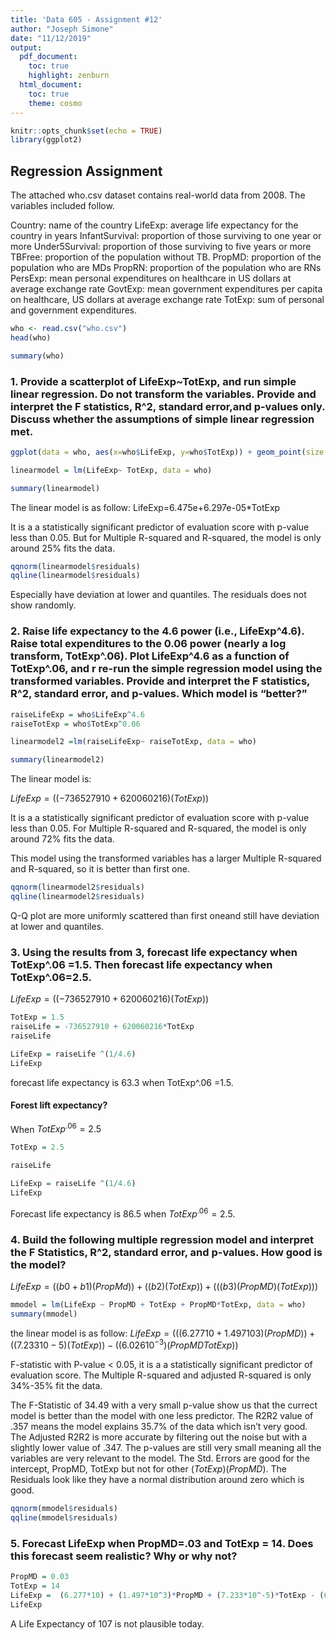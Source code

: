 ---
title: 'Data 605 - Assignment #12'
author: "Joseph Simone"
date: "11/12/2019"
output:
  pdf_document:
    toc: true
    highlight: zenburn
  html_document:
    toc: true
    theme: cosmo
---


```{r setup, include=FALSE}
knitr::opts_chunk$set(echo = TRUE)
library(ggplot2)
```

## Regression Assignment 

The attached who.csv dataset contains real-world data from 2008. The variables included follow.

Country: name of the country
LifeExp: average life expectancy for the country in years
InfantSurvival: proportion of those surviving to one year or more
Under5Survival: proportion of those surviving to five years or more
TBFree: proportion of the population without TB.
PropMD: proportion of the population who are MDs
PropRN: proportion of the population who are RNs
PersExp: mean personal expenditures on healthcare in US dollars at average exchange rate
GovtExp: mean government expenditures per capita on healthcare, US dollars at average exchange rate
TotExp: sum of personal and government expenditures.

```{r}
who <- read.csv("who.csv")
head(who)
```

```{r}
summary(who)
```


### 1. Provide a scatterplot of LifeExp~TotExp, and run simple linear regression. Do not transform the variables. Provide and interpret the F statistics, R^2, standard error,and p-values only. Discuss whether the assumptions of simple linear regression met.

```{r}
ggplot(data = who, aes(x=who$LifeExp, y=who$TotExp)) + geom_point(size = 2, alpha = .4) + geom_smooth(method = "lm", se = FALSE)
```

```{r}
linearmodel = lm(LifeExp~ TotExp, data = who)

summary(linearmodel)
```

The linear model is as follow: LifeExp=6.475e+6.297e-05*TotExp

It is a a statistically significant predictor of evaluation score with p-value less than 0.05. But for Multiple R-squared and R-squared, the model is only around 25% fits the data.

```{r}
qqnorm(linearmodel$residuals)
qqline(linearmodel$residuals)
```

Especially have deviation at lower and quantiles. The residuals does not show randomly.

### 2. Raise life expectancy to the 4.6 power (i.e., LifeExp^4.6). Raise total expenditures to the 0.06 power (nearly a log transform, TotExp^.06). Plot LifeExp^4.6 as a function of TotExp^.06, and r re-run the simple regression model using the transformed variables. Provide and interpret the F statistics, R^2, standard error, and p-values. Which model is "better?"

```{r}
raiseLifeExp = who$LifeExp^4.6
raiseTotExp = who$TotExp^0.06
```

```{r}
linearmodel2 =lm(raiseLifeExp~ raiseTotExp, data = who)

summary(linearmodel2)
```

The linear model is:

$LifeExp=((-736527910+620060216)(TotExp))$

It is a a statistically significant predictor of evaluation score with p-value less than 0.05. For Multiple R-squared and R-squared, the model is only around 72% fits the data.

This model using the transformed variables has a larger Multiple R-squared and R-squared, so it is better than first one.

```{r}
qqnorm(linearmodel2$residuals)
qqline(linearmodel2$residuals)
```

Q-Q plot are more uniformly scattered than first oneand still have deviation at lower and quantiles.

### 3. Using the results from 3, forecast life expectancy when TotExp^.06 =1.5. Then forecast life expectancy when TotExp^.06=2.5. 

$LifeExp=((-736527910+620060216)(TotExp))$


```{r}
TotExp = 1.5
raiseLife = -736527910 + 620060216*TotExp
raiseLife
```

```{r}
LifeExp = raiseLife ^(1/4.6)
LifeExp
```

forecast life expectancy is 63.3 when TotExp^.06 =1.5.

#### Forest lift expectancy?
When $TotExp^.06 =2.5$
```{r}
TotExp = 2.5

raiseLife
```

```{r}
LifeExp = raiseLife ^(1/4.6)
LifeExp
```

Forecast life expectancy is 86.5 when $TotExp^.06 =2.5$.

### 4. Build the following multiple regression model and interpret the F Statistics, R^2, standard error, and p-values. How good is the model?

$LifeExp = ((b0+b1)(PropMd))+ ((b2)(TotExp)) +(((b3)(PropMD)(TotExp)))$

```{r}
mmodel = lm(LifeExp ~ PropMD + TotExp + PropMD*TotExp, data = who)
summary(mmodel)
```


the linear model is as follow: $LifeExp=(((6.27710 + 1.497103)(PropMD)) + ((7.23310-5)(TotExp)) -((6.02610^{-3})(PropMDTotExp))$

F-statistic with P-value < 0.05, it is a a statistically significant predictor of evaluation score. The Multiple R-squared and adjusted R-squared is only 34%-35% fit the data.

The F-Statistic of 34.49 with a very small p-value show us that the currect model is better than the model with one less predictor. The R2R2 value of $.357$ means the model explains 35.7% of the data which isn’t very good. The Adjusted R2R2 is more accurate by filtering out the noise but with a slightly lower value of $.347$. The p-values are still very small meaning all the variables are very relevant to the model. The Std. Errors are good for the intercept, PropMD, TotExp but not for other $(TotExp)( PropMD)$. The Residuals look like they have a normal distribution around zero which is good.

```{r}
qqnorm(mmodel$residuals)
qqline(mmodel$residuals)
```


### 5. Forecast LifeExp when PropMD=.03 and TotExp = 14. Does this forecast seem realistic? Why or why not?

```{r}
PropMD = 0.03
TotExp = 14
LifeExp =  (6.277*10) + (1.497*10^3)*PropMD + (7.233*10^-5)*TotExp - (6.026*10^-3) *PropMD*TotExp
LifeExp
```

A Life Expectancy of 107 is not plausible today.